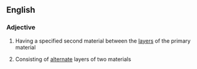 ==English==

===Adjective===
{{en-adj}}

# {{context|geology}} Having a specified second material between the [[layer]]s of the primary material
# {{context|geology}} Consisting of [[alternate]] layers of two materials